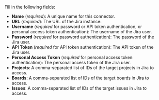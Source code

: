 Fill in the following fields:

- **Name** (_required_): A unique name for this connector.
- **URL** (_required_): The URL of the Jira instance.
- **Username** (_required_ for password or API token authentication, or personal access token authentication): The username of the Jira user.
- **Password** (_required_ for password authentication): The password of the Jira user.
- **API Token** (_required_ for API token authentication): The API token of the Jira user.
- **Personal Access Token** (_required_ for personal access token authentication): The personal access token of the Jira user.
- **Projects**: A comma-separated list of IDs of the target projects in Jira to access.
- **Boards**: A comma-separated list of IDs of the target boards in Jira to access.
- **Issues**: A comma-separated list of IDs of the target issues in Jira to access.